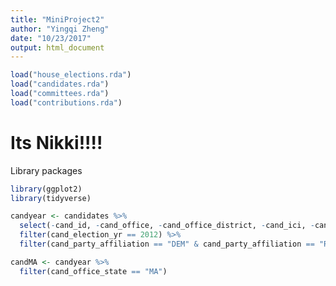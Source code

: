 ```yaml
---
title: "MiniProject2"
author: "Yingqi Zheng"
date: "10/23/2017"
output: html_document
---
```


```r
load("house_elections.rda")
load("candidates.rda")
load("committees.rda")
load("contributions.rda")
```

# Its Nikki!!!!

Library packages
```R
library(ggplot2)
library(tidyverse)
```

```R
candyear <- candidates %>%
  select(-cand_id, -cand_office, -cand_office_district, -cand_ici, -cand_status, -cand_pcc, -cand_st1, -cand_st2, -cand_city, -cand_state) %>%
  filter(cand_election_yr == 2012) %>%
  filter(cand_party_affiliation == "DEM" & cand_party_affiliation == "REP")
```


```r
candMA <- candyear %>%
  filter(cand_office_state == "MA")
```





